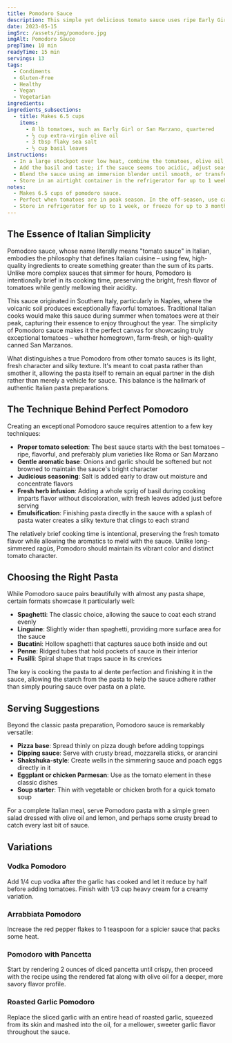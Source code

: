 ```yaml
---
title: Pomodoro Sauce
description: This simple yet delicious tomato sauce uses ripe Early Girl or San Marzano tomatoes, olive oil, sea salt, and basil. It's perfect when tomatoes are in peak season. In the off-season, use canned San Marzano tomatoes. Adding onion, garlic, carrot, or anything else to tomato sauce gets in the way.
date: 2023-05-15
imgSrc: /assets/img/pomodoro.jpg
imgAlt: Pomodoro Sauce
prepTime: 10 min
readyTime: 15 min
servings: 13
tags:
  - Condiments
  - Gluten-Free
  - Healthy
  - Vegan
  - Vegetarian
ingredients:
ingredients_subsections:
  - title: Makes 6.5 cups
    items:
      - 8 lb tomatoes, such as Early Girl or San Marzano, quartered
      - ½ cup extra-virgin olive oil
      - 3 tbsp flaky sea salt
      - ½ cup basil leaves
instructions:
  - In a large stockpot over low heat, combine the tomatoes, olive oil, and salt. Cook, stirring occasionally, until the tomatoes have lost most of their acidity and the sauce begins to sweeten and thicken slightly, about 30 minutes. You want it thick enough to coat a spoon, but not too dense or pasty.
  - Add the basil and taste; if the sauce seems too acidic, adjust seasoning as needed.
  - Blend the sauce using an immersion blender until smooth, or transfer to a regular blender in batches and blend until smooth. Let cool completely.
  - Store in an airtight container in the refrigerator for up to 1 week, or in the freezer for up to 3 months.
notes:
  - Makes 6.5 cups of pomodoro sauce.
  - Perfect when tomatoes are in peak season. In the off-season, use canned San Marzano tomatoes.
  - Store in refrigerator for up to 1 week, or freeze for up to 3 months.
---
```


## The Essence of Italian Simplicity

Pomodoro sauce, whose name literally means "tomato sauce" in Italian, embodies the philosophy that defines Italian cuisine – using few, high-quality ingredients to create something greater than the sum of its parts. Unlike more complex sauces that simmer for hours, Pomodoro is intentionally brief in its cooking time, preserving the bright, fresh flavor of tomatoes while gently mellowing their acidity.

This sauce originated in Southern Italy, particularly in Naples, where the volcanic soil produces exceptionally flavorful tomatoes. Traditional Italian cooks would make this sauce during summer when tomatoes were at their peak, capturing their essence to enjoy throughout the year. The simplicity of Pomodoro sauce makes it the perfect canvas for showcasing truly exceptional tomatoes – whether homegrown, farm-fresh, or high-quality canned San Marzanos.

What distinguishes a true Pomodoro from other tomato sauces is its light, fresh character and silky texture. It's meant to coat pasta rather than smother it, allowing the pasta itself to remain an equal partner in the dish rather than merely a vehicle for sauce. This balance is the hallmark of authentic Italian pasta preparations.

## The Technique Behind Perfect Pomodoro

Creating an exceptional Pomodoro sauce requires attention to a few key techniques:

- **Proper tomato selection**: The best sauce starts with the best tomatoes – ripe, flavorful, and preferably plum varieties like Roma or San Marzano
- **Gentle aromatic base**: Onions and garlic should be softened but not browned to maintain the sauce's bright character
- **Judicious seasoning**: Salt is added early to draw out moisture and concentrate flavors
- **Fresh herb infusion**: Adding a whole sprig of basil during cooking imparts flavor without discoloration, with fresh leaves added just before serving
- **Emulsification**: Finishing pasta directly in the sauce with a splash of pasta water creates a silky texture that clings to each strand

The relatively brief cooking time is intentional, preserving the fresh tomato flavor while allowing the aromatics to meld with the sauce. Unlike long-simmered ragùs, Pomodoro should maintain its vibrant color and distinct tomato character.

## Choosing the Right Pasta

While Pomodoro sauce pairs beautifully with almost any pasta shape, certain formats showcase it particularly well:

- **Spaghetti**: The classic choice, allowing the sauce to coat each strand evenly
- **Linguine**: Slightly wider than spaghetti, providing more surface area for the sauce
- **Bucatini**: Hollow spaghetti that captures sauce both inside and out
- **Penne**: Ridged tubes that hold pockets of sauce in their interior
- **Fusilli**: Spiral shape that traps sauce in its crevices

The key is cooking the pasta to al dente perfection and finishing it in the sauce, allowing the starch from the pasta to help the sauce adhere rather than simply pouring sauce over pasta on a plate.

## Serving Suggestions

Beyond the classic pasta preparation, Pomodoro sauce is remarkably versatile:

- **Pizza base**: Spread thinly on pizza dough before adding toppings
- **Dipping sauce**: Serve with crusty bread, mozzarella sticks, or arancini
- **Shakshuka-style**: Create wells in the simmering sauce and poach eggs directly in it
- **Eggplant or chicken Parmesan**: Use as the tomato element in these classic dishes
- **Soup starter**: Thin with vegetable or chicken broth for a quick tomato soup

For a complete Italian meal, serve Pomodoro pasta with a simple green salad dressed with olive oil and lemon, and perhaps some crusty bread to catch every last bit of sauce.

## Variations

### Vodka Pomodoro
Add 1/4 cup vodka after the garlic has cooked and let it reduce by half before adding tomatoes. Finish with 1/3 cup heavy cream for a creamy variation.

### Arrabbiata Pomodoro
Increase the red pepper flakes to 1 teaspoon for a spicier sauce that packs some heat.

### Pomodoro with Pancetta
Start by rendering 2 ounces of diced pancetta until crispy, then proceed with the recipe using the rendered fat along with olive oil for a deeper, more savory flavor profile.

### Roasted Garlic Pomodoro
Replace the sliced garlic with an entire head of roasted garlic, squeezed from its skin and mashed into the oil, for a mellower, sweeter garlic flavor throughout the sauce.